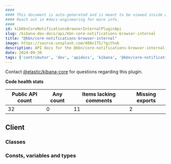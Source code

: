 ```yaml
---
####
#### This document is auto-generated and is meant to be viewed inside our experimental, new docs system.
#### Reach out in #docs-engineering for more info.
####
id: kibKbnCoreNotificationsBrowserInternalPluginApi
slug: /kibana-dev-docs/api/kbn-core-notifications-browser-internal
title: "@kbn/core-notifications-browser-internal"
image: https://source.unsplash.com/400x175/?github
description: API docs for the @kbn/core-notifications-browser-internal plugin
date: 2024-09-30
tags: ['contributor', 'dev', 'apidocs', 'kibana', '@kbn/core-notifications-browser-internal']
---
```




Contact [@elastic/kibana-core](https://github.com/orgs/elastic/teams/kibana-core) for questions regarding this plugin.

**Code health stats**

| Public API count  | Any count | Items lacking comments | Missing exports |
|-------------------|-----------|------------------------|-----------------|
| 32 | 0 | 11 | 2 |

## Client

### Classes
<DocDefinitionList data={kbnCoreNotificationsBrowserInternalObj.client.classes}/>

### Consts, variables and types
<DocDefinitionList data={kbnCoreNotificationsBrowserInternalObj.client.misc}/>

